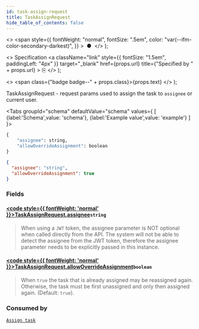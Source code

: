 ```yaml
---
id: task-assign-request
title: TaskAssignRequest
hide_table_of_contents: false
---
```



  <>
    <span
      style={{
        fontWeight: "normal",
        fontSize: ".5em",
        color: "var(--ifm-color-secondary-darkest)",
      }}
    >
      &nbsp;●&nbsp;
    </span>
  </>
);

  <>
    Specification
    <a
      className="link"
      style={{ fontSize: "1.5em", paddingLeft: "4px" }}
      target="_blank"
      href={props.url}
      title={"Specified by " + props.url}
    >
      ⎘
    </a>
  </>
);

  <>
    <span class={"badge badge--" + props.class}>{props.text}</span>
  </>
);

TaskAssignRequest - request params used to assign the task to `assignee` or current user.

<Tabs groupId="schema" defaultValue="schema" values={
[
{label:'Schema',value: 'schema'},
{label:'Example value',value: 'example'}
]
}>
<TabItem value='schema'>

```graphql
{
    "assignee": string,
    "allowOverrideAssignment": boolean
}
```

</TabItem>

<TabItem value='example'>

```json
{
  "assignee": "string",
  "allowOverrideAssignment": true
}
```

</TabItem>
</Tabs>

### Fields

#### [<code style={{ fontWeight: 'normal' }}>TaskAssignRequest.<b>assignee</b></code>](#)<Bullet />`string`

> When using a `JWT` token, the assignee parameter is NOT optional when called directly from the API. The system will not be able to detect the assignee from the JWT token, therefore the assignee parameter needs to be explicitly passed in this instance.

#### [<code style={{ fontWeight: 'normal' }}>TaskAssignRequest.<b>allowOverrideAssignment</b></code>](#)<Bullet />`boolean`

> When `true` the task that is already assigned may be reassigned again. Otherwise, the task must be first unassigned and only then assigned again. (Default: `true`).

### Consumed by

[`Assign task`](../../controllers/tasklist-api-rest-task-controller.md#assign-task) <Badge class="secondary" text="PATCH"/>
